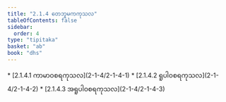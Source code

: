 ```yaml
---
title: "2.1.4 တေဘူမကကုသလ"
tableOfContents: false
sidebar:
  order: 4
type: "tipitaka"
basket: "ab"
book: "dhs"
---
```



<DynamicBreadcrumb />



<TableOfContents book="dhs" section="2.1.4">
* [2.1.4.1 ကာမာဝစရကုသလ](2-1-4/2-1-4-1)
* [2.1.4.2 ရူပါဝစရကုသလ](2-1-4/2-1-4-2)
* [2.1.4.3 အရူပါဝစရကုသလ](2-1-4/2-1-4-3)
</TableOfContents>